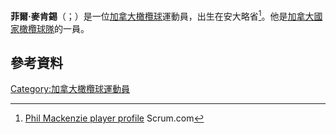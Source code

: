 
{{expand|time=2015-11-21T16:22:59+00:00}}
'''菲爾·麥肯錫'''（{{lang-en|Phil Mackenzie}}；{{bd|1987年|2月25日}}）是一位[[加拿大|加拿大]][[橄欖球|橄欖球]]運動員，出生在安大略省<ref>[http://www.espnscrum.com/scrum/rugby/player/84813.html Phil Mackenzie player profile] {{Wayback|url=http://www.espnscrum.com/scrum/rugby/player/84813.html |date=20131103212712 }} Scrum.com</ref>。他是[[加拿大國家橄欖球隊|加拿大國家橄欖球隊]]的一員。
==參考資料==
{{Reflist}}
[[Category:加拿大橄欖球運動員|Category:加拿大橄欖球運動員]]